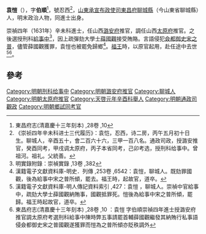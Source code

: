{{Otheruses|袁愷|other=同名或類似名的其它條目描述}}
'''袁愷'''（{{bd|？年||1645年||}}），字'''伯順'''<ref>東昌府志(清嘉慶十三年刻本) ,28卷 ,10</ref>，號忍西<ref>《崇祯四年辛未科进士三代履历》：袁恺，忍西，诗二房，丙午五月初十日生。聊城人，辛酉五十，會二百六十六，三甲一百八名。通政司政，授潞安推官，癸酉同考，甲戌调太原府，丙子本省同考，己卯考选，授刑科给事中。曾祖河。祖礼。父統善。</ref>，[[山東承宣布政使司|山東承宣布政使司]][[東昌府|東昌府]][[聊城縣|聊城縣]]（今山東省聊城縣）人，明末政治人物，同進士出身。

崇禎四年（1631年）辛未科進士，任山西[[潞安府|潞安府]]推官，調任山西[[太原府|太原府]]推官。之後選授刑科[[給事中|給事中]]<ref>明實錄附錄：崇禎實錄 ,13卷 ,382</ref>，因上疏彈劾大學士[[薛國觀|薛國觀]]接受賄賂。言語侵犯[[僉都御史|僉都御史]][[宋之普|宋之普]]，儘管薛國觀獲罪，袁愷也被罷免歸鄉<ref>漢籍電子文獻資料庫-明史．列傳 ,253卷 ,6542：袁愷，聊城人。既劾罪國觀，後為給事中宋之普所傾，罷去。福王時，起故官，道卒。</ref>。[[弘光帝|福王]]時，以原官起用，赴任途中去世<ref>漢籍電子文獻資料庫-明人傳記資料索引 ,427：袁愷 ，聊城人。崇禎中官給事中，疏劾大學士薛國觀納賄事，國觀抵罪死。愷後為給事中宋之普所傾，罷歸。福王時起故官，道卒。</ref><ref>東昌府志(清嘉慶十三年刻本) ,28卷 ,10 ：袁愷 字伯順崇禎四年進士授潞安府推官調太原府考選刑科給事中陳時弊五事請罷首輔薛國觀繼發其納賄行私事語侵僉都御史宋之普國觀遂獲罪而愷為之普所傾亦貶秩調外</ref>。

==參考==
{{reflist}}

{{start box}}
{{s-off}}
{{s-before|[[李仙風|李仙風]]}}
{{s-title|明朝太原府推官|崇禎年間}}
{{s-after|[[郭九圍|郭九圍]]}}
{{end box}}

{{明朝人物小作品}}
{{崇禎四年辛未科殿試金榜}}
{{DEFAULTSORT:Yuan袁}}
[[Category:明朝刑科给事中|Category:明朝刑科给事中]]
[[Category:明朝潞安府推官|Category:明朝潞安府推官]]
[[Category:聊城人|Category:聊城人]]
[[Category:明朝太原府推官|Category:明朝太原府推官]]
[[Category:天啓元年辛酉科舉人|Category:天啓元年辛酉科舉人]]
[[Category:明朝通政司觀政|Category:明朝通政司觀政]]
[[Category:明朝鄉試同考官|Category:明朝鄉試同考官]]
